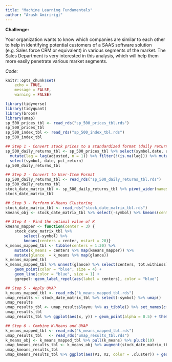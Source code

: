 ```yaml
---
title: "Machine Learning Fundamentals"
author: "Arash Amiririgi"
---
```


**Challenge:**

Your organization wants to know which companies are similar to each other to help in identifying potential customers of a SAAS software solution (e.g. Sales force CRM or equivalent) in various segments of the market. The Sales Department is very interested in this analysis, which will help them more easily penetrate various market segments.

*Code:*

```r
knitr::opts_chunk$set(
    echo = TRUE,
    message = FALSE,
    warning = FALSE)

library(tidyverse)
library(tidyquant)
library(broom)
library(umap)
sp_500_prices_tbl <- read_rds("sp_500_prices_tbl.rds")
sp_500_prices_tbl
sp_500_index_tbl <- read_rds("sp_500_index_tbl.rds")
sp_500_index_tbl

## Step 1 - Convert stock prices to a standardized format (daily returns)
sp_500_daily_returns_tbl <- sp_500_prices_tbl %>% select(symbol,date, adjusted) %>% filter(year(date) >= '2018') %>% group_by(symbol) %>%
  mutate(lag = lag(adjusted, n = 1)) %>% filter(!(is.na(lag))) %>% mutate(pct_return = (adjusted - lag)/lag) %>%
  select(symbol, date, pct_return)
sp_500_daily_returns_tbl

## Step 2 - Convert to User-Item Format
sp_500_daily_returns_tbl <- read_rds("sp_500_daily_returns_tbl.rds")
sp_500_daily_returns_tbl
stock_date_matrix_tbl <- sp_500_daily_returns_tbl %>% pivot_wider(names_from = date, values_from = pct_return, values_fill = 0)
stock_date_matrix_tbl

## Step 3 - Perform K-Means Clustering
stock_date_matrix_tbl <- read_rds("stock_date_matrix_tbl.rds")
kmeans_obj <- stock_date_matrix_tbl %>% select(-symbol) %>% kmeans(centers = 4, nstart = 20)

## Step 4 - Find the optimal value of K
kmeans_mapper <- function(center = 3) {
    stock_date_matrix_tbl %>%
        select(-symbol) %>%
        kmeans(centers = center, nstart = 20)}
k_means_mapped_tbl <- tibble(centers = 1:30) %>%
    mutate(k_means = centers %>% map(kmeans_mapper)) %>%
    mutate(glance  = k_means %>% map(glance))
k_means_mapped_tbl
k_means_mapped_tbl %>% unnest(glance) %>% select(centers, tot.withinss) %>%  ggplot(aes(centers, tot.withinss)) +
    geom_point(color = "blue", size = 4) +
    geom_line(color = "blue", size = 1) +
    ggrepel::geom_label_repel(aes(label = centers), color = "blue")

## Step 5 - Apply UMAP
k_means_mapped_tbl <- read_rds("k_means_mapped_tbl.rds")
umap_results <- stock_date_matrix_tbl %>% select(-symbol) %>% umap()
umap_results
umap_results_tbl <- umap_results$layou %>% as_tibble() %>% set_names(c("x", "y")) %>% bind_cols(stock_date_matrix_tbl %>% select(symbol))
umap_results_tbl
umap_results_tbl %>% ggplot(aes(x, y)) + geom_point(alpha = 0.5) + theme_tq() + labs(title = "UMAP Projection")

## Step 6 - Combine K-Means and UMAP
k_means_mapped_tbl <- read_rds("k_means_mapped_tbl.rds")
umap_results_tbl   <- read_rds("umap_results_tbl.rds")
k_means_obj <- k_means_mapped_tbl %>% pull(k_means) %>% pluck(10)
umap_kmeans_results_tbl <- k_means_obj %>% augment(stock_date_matrix_tbl) %>% select(symbol, .cluster) %>% left_join(umap_results_tbl) %>% left_join(sp_500_index_tbl %>% select(symbol, company, sector))
umap_kmeans_results_tbl
umap_kmeans_results_tbl %>% ggplot(aes(V1, V2, color = .cluster)) + geom_point(alpha = 0.5)
```
